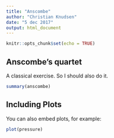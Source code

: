 ```yaml
---
title: "Anscombe"
author: "Christian Knudsen"
date: "5 dec 2017"
output: html_document
---
```


```r
knitr::opts_chunk$set(echo = TRUE)
```

## Anscombe's quartet

A classical exercise. So I should also do it.

```r
summary(anscombe)
```

## Including Plots

You can also embed plots, for example:

```r
plot(pressure)
```

